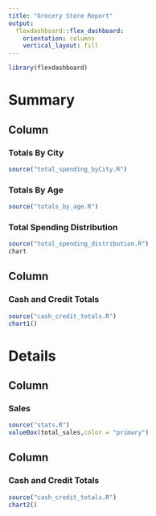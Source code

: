 ```yaml
---
title: "Grocery Store Report"
output: 
  flexdashboard::flex_dashboard:
    orientation: columns
    vertical_layout: fill
---
```


```r
library(flexdashboard)
```

# Summary

## Column {data-width=700, .tabset .tabset-pills }


### Totals By City

```r
source("total_spending_byCity.R")
```

### Totals By Age

```r
source("totals_by_age.R")
```

### Total Spending Distribution

```r
source("total_spending_distribution.R")
chart
```

## Column {data-width=300}


### Cash and Credit Totals

```r
source("cash_credit_totals.R")
chart1()
```



# Details

## Column {data-width=300}

### Sales
```r
source("stats.R")
valueBox(total_sales,color = "primary")

```

## Column {data-width=600}

### Cash and Credit Totals

```r
source("cash_credit_totals.R")
chart2()
```
